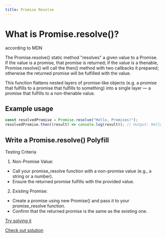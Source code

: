 ```yaml
---
title: Promise Resolve
---
```


# What is Promise.resolve()?

according to MDN

The Promise.resolve() static method "resolves" a given value to a Promise. If the value is a promise, that promise is returned; if the value is a thenable, Promise.resolve() will call the then() method with two callbacks it prepared; otherwise the returned promise will be fulfilled with the value.

This function flattens nested layers of promise-like objects (e.g. a promise that fulfills to a promise that fulfills to something) into a single layer — a promise that fulfills to a non-thenable value.

## Example usage

```js
const resolvedPromise = Promise.resolve("Hello, Promises!");
resolvedPromise.then((result) => console.log(result)); // Output: Hello, Promises!
```

## Write a Promise.resolve() Polyfill

Testing Criteria

1. Non-Promise Value:

- Call your promise_resolve function with a non-promise value (e.g., a string or a number).
- Ensure the returned promise fulfills with the provided value.

2. Existing Promise:

- Create a promise using new Promise() and pass it to your promise_resolve function.
- Confirm that the returned promise is the same as the existing one.

[Try solving it]()

[Check out solution]()
